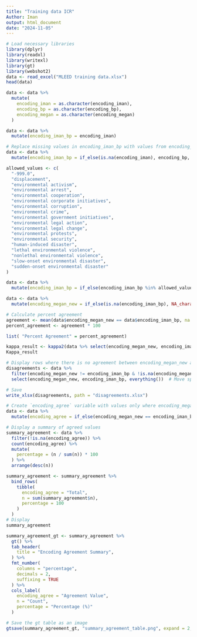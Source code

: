 ---
title: "Training data ICR"
Author: Iman
output: html_document
date: "2024-11-05"
---

```{r}
# Load necessary libraries
library(dplyr)
library(readxl)
library(writexl)
library(gt)
library(webshot2)
data <- read_excel("MLEED training data.xlsx")
head(data)
```

```{r}
data <- data %>%
  mutate(
    encoding_iman = as.character(encoding_iman),
    encoding_bp = as.character(encoding_bp),
    encoding_megan = as.character(encoding_megan)
  )

data <- data %>%
  mutate(encoding_iman_bp = encoding_iman)

# Replace missing values in encoding_iman_bp with values from encoding_bp
data <- data %>%
  mutate(encoding_iman_bp = if_else(is.na(encoding_iman), encoding_bp, encoding_iman_bp))

```

```{r}
allowed_values <- c(
  "-999.0",
  "displacement",
  "environmental activism",
  "environmental arrest",
  "environmental cooperation",
  "environmental corporate initiatives",
  "environmental corruption",
  "environmental crime",
  "environmental government initiatives",
  "environmental legal action",
  "environmental legal change",
  "environmental protests",
  "environmental security",
  "human-induced disaster",
  "lethal environmental violence",
  "nonlethal environmental violence",
  "slow-onset environmental disaster",
  "sudden-onset environmental disaster"
)

data <- data %>%
  mutate(encoding_iman_bp = if_else(encoding_iman_bp %in% allowed_values, encoding_iman_bp, NA_character_))

```
```{r}
data <- data %>%
  mutate(encoding_megan_new = if_else(is.na(encoding_iman_bp), NA_character_, encoding_megan))
```


``` {r}
# Calculate percent agreement
agreement <- mean(data$encoding_megan_new == data$encoding_iman_bp, na.rm = TRUE)
percent_agreement <- agreement * 100

list( "Percent Agreement" = percent_agreement)

kappa_result <- kappa2(data %>% select(encoding_megan_new, encoding_iman_bp), weight = "unweighted")
Kappa_result


```
``` {r}
# Display rows where there is no agreement between encoding_megan_new and encoding_iman_bp
disagreements <- data %>%
  filter(encoding_megan_new != encoding_iman_bp & !is.na(encoding_megan_new) & !is.na(encoding_iman_bp)) %>%
  select(encoding_megan_new, encoding_iman_bp, everything())  # Move specified columns to the front

# Save
write_xlsx(disagreements, path = "disagreements.xlsx")
```

``` {r}
# Create `encoding_agree` variable with values only where encoding_megan_new and encoding_iman_bp agree
data <- data %>%
  mutate(encoding_agree = if_else(encoding_megan_new == encoding_iman_bp, encoding_megan_new, NA_character_))
```

``` {r}
# Display a summary of agreed values
summary_agreement <- data %>%
  filter(!is.na(encoding_agree)) %>%
  count(encoding_agree) %>%
  mutate(
    percentage = (n / sum(n)) * 100
  ) %>%
  arrange(desc(n))

summary_agreement <- summary_agreement %>%
  bind_rows(
    tibble(
      encoding_agree = "Total",
      n = sum(summary_agreement$n),
      percentage = 100
    )
  )
# Display 
summary_agreement

```

```{r} 
summary_agreement_gt <- summary_agreement %>%
  gt() %>%
  tab_header(
    title = "Encoding Agreement Summary",
  ) %>%
  fmt_number(
    columns = "percentage",
    decimals = 2,
    suffixing = TRUE
  ) %>%
  cols_label(
    encoding_agree = "Agreement Value",
    n = "Count",
    percentage = "Percentage (%)"
  )

# Save the gt table as an image
gtsave(summary_agreement_gt, "summary_agreement_table.png", expand = 2, vwidth = 100000, vheight = 10000)


```



